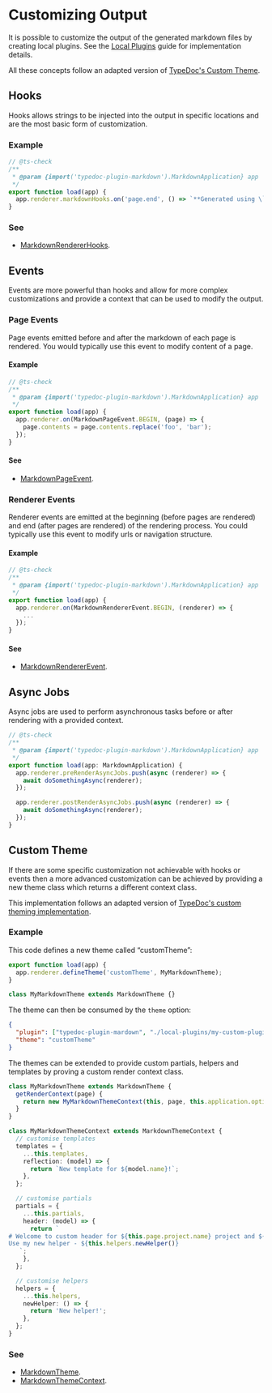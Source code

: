 # Customizing Output

It is possible to customize the output of the generated markdown files by creating local plugins.
See the [Local Plugins](/api-docs/Document.Local-Plugins) guide for implementation details.

All these concepts follow an adapted version of [TypeDoc's Custom Theme](https://typedoc.org/api/documents/Renderer.Custom_Themes.html).

## Hooks

Hooks allows strings to be injected into the output in specific locations and are the most basic form of customization.

### Example

```ts filename="custom-plugin.mjs"
// @ts-check
/**
 * @param {import('typedoc-plugin-markdown').MarkdownApplication} app
 */
export function load(app) {
  app.renderer.markdownHooks.on('page.end', () => `**Generated using \`page.end\` hook**`);
}
```

### See

- [MarkdownRendererHooks](https://typedoc-plugin-markdown.org/api-docs/Interface.MarkdownRendererHooks).

## Events

Events are more powerful than hooks and allow for more complex customizations and provide a context that can be used to modify the output.

### Page Events

Page events emitted before and after the markdown of each page is rendered.
You would typically use this event to modify content of a page.

#### Example

```ts filename="custom-plugin.mjs"
// @ts-check
/**
 * @param {import('typedoc-plugin-markdown').MarkdownApplication} app
 */
export function load(app) {
  app.renderer.on(MarkdownPageEvent.BEGIN, (page) => {
    page.contents = page.contents.replace('foo', 'bar');
  });
}
```

#### See

- [MarkdownPageEvent](/api-docs/Class.MarkdownPageEvent).

### Renderer Events

Renderer events are emitted at the beginning (before pages are rendered) and end (after pages are rendered) of the rendering process.
You could typically use this event to modify urls or navigation structure.

#### Example

```ts filename="custom-plugin.mjs"
// @ts-check
/**
 * @param {import('typedoc-plugin-markdown').MarkdownApplication} app
 */
export function load(app) {
  app.renderer.on(MarkdownRendererEvent.BEGIN, (renderer) => {
    ...
  });
}
```

#### See

- [MarkdownRendererEvent](/api-docs/Class.MarkdownRendererEvent).

## Async Jobs

Async jobs are used to perform asynchronous tasks before or after rendering with a provided context.

```ts filename="custom-plugin.mjs"
// @ts-check
/**
 * @param {import('typedoc-plugin-markdown').MarkdownApplication} app
 */
export function load(app: MarkdownApplication) {
  app.renderer.preRenderAsyncJobs.push(async (renderer) => {
    await doSomethingAsync(renderer);
  });

  app.renderer.postRenderAsyncJobs.push(async (renderer) => {
    await doSomethingAsync(renderer);
  });
}
```

## Custom Theme

If there are some specific customization not achievable with hooks or events then a more advanced customization can be achieved by providing a new theme class which returns a different context class.

This implementation follows an adapted version of [TypeDoc's custom theming implementation](https://github.com/TypeStrong/typedoc/blob/master/internal-docs/custom-themes.md).

### Example

This code defines a new theme called “customTheme”:

```ts
export function load(app) {
  app.renderer.defineTheme('customTheme', MyMarkdownTheme);
}

class MyMarkdownTheme extends MarkdownTheme {}
```

The theme can then be consumed by the `theme` option:

```json filename="typedoc.json"
{
  "plugin": ["typedoc-plugin-mardown", "./local-plugins/my-custom-plugin.js"],
  "theme": "customTheme"
}
```

The themes can be extended to provide custom partials, helpers and templates by proving a custom render context class.

```ts
class MyMarkdownTheme extends MarkdownTheme {
  getRenderContext(page) {
    return new MyMarkdownThemeContext(this, page, this.application.options);
  }
}

class MyMarkdownThemeContext extends MarkdownThemeContext {
  // customise templates
  templates = {
    ...this.templates,
    reflection: (model) => {
      return `New template for ${model.name}!`;
    },
  };

  // customise partials
  partials = {
    ...this.partials,
    header: (model) => {
      return `
# Welcome to custom header for ${this.page.project.name} project and ${model.name} model!
Use my new helper - ${this.helpers.newHelper()}
   `;
    },
  };

  // customise helpers
  helpers = {
    ...this.helpers,
    newHelper: () => {
      return 'New helper!';
    },
  };
}
```

### See

- [MarkdownTheme](/api-docs/Class.MarkdownTheme).
- [MarkdownThemeContext](/api-docs/Class.MarkdownThemeContext).
